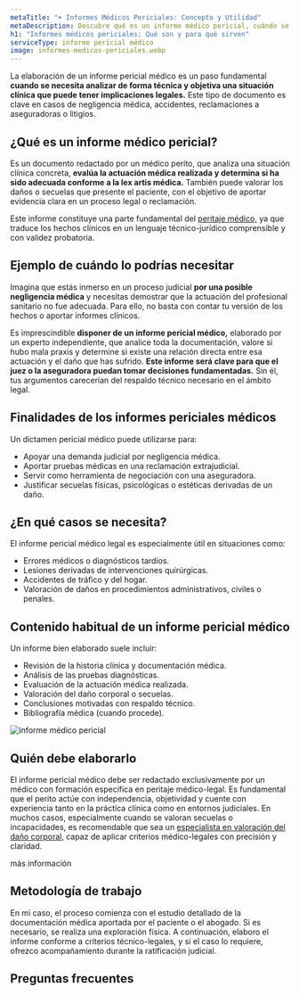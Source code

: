```yaml
---
metaTitle: "➤ Informes Médicos Periciales: Concepto y Utilidad"
metaDescription: Descubre qué es un informe médico pericial, cuándo se necesita y cómo puede ayudarte a defender tus derechos en casos de lesiones, negligencias o reclamaciones legales.
h1: "Informes médicos periciales: Qué son y para qué sirven"
serviceType: informe pericial médico
image: informes-medicos-periciales.webp
---
```



La elaboración de un informe pericial médico es un paso fundamental **cuando se necesita analizar de forma técnica y objetiva una situación clínica que puede tener implicaciones legales.** Este tipo de documento es clave en casos de negligencia médica, accidentes, reclamaciones a aseguradoras o litigios.

## ¿Qué es un informe médico pericial?

Es un documento redactado por un médico perito, que analiza una situación clínica concreta, **evalúa la actuación médica realizada y determina si ha sido adecuada conforme a la lex artis médica.** También puede valorar los daños o secuelas que presente el paciente, con el objetivo de aportar evidencia clara en un proceso legal o reclamación.

Este informe constituye una parte fundamental del [peritaje médico,](/peritaje-medico/que-es-un-peritaje-medico/) ya que traduce los hechos clínicos en un lenguaje técnico-jurídico comprensible y con validez probatoria.

<ServiceForm client:visible heading="contacta conmigo" />

## Ejemplo de cuándo lo podrías necesitar

Imagina que estás inmerso en un proceso judicial **por una posible negligencia médica** y necesitas demostrar que la actuación del profesional sanitario no fue adecuada. Para ello, no basta con contar tu versión de los hechos o aportar informes clínicos.

Es imprescindible **disponer de un informe pericial médico,** elaborado por un experto independiente, que analice toda la documentación, valore si hubo mala praxis y determine si existe una relación directa entre esa actuación y el daño que has sufrido. **Este informe será clave para que el juez o la aseguradora puedan tomar decisiones fundamentadas.** Sin él, tus argumentos carecerían del respaldo técnico necesario en el ámbito legal.

## Finalidades de los informes periciales médicos

Un dictamen pericial médico puede utilizarse para:

- Apoyar una demanda judicial por negligencia médica.
- Aportar pruebas médicas en una reclamación extrajudicial.
- Servir como herramienta de negociación con una aseguradora.
- Justificar secuelas físicas, psicológicas o estéticas derivadas de un daño.

## ¿En qué casos se necesita?

El informe pericial médico legal es especialmente útil en situaciones como:

- Errores médicos o diagnósticos tardíos.
- Lesiones derivadas de intervenciones quirúrgicas.
- Accidentes de tráfico y del hogar.
- Valoración de daños en procedimientos administrativos, civiles o penales.

<CtaLinks modifier="service-page" />

## Contenido habitual de un informe pericial médico

Un informe bien elaborado suele incluir:

- Revisión de la historia clínica y documentación médica.
- Análisis de las pruebas diagnósticas.
- Evaluación de la actuación médica realizada.
- Valoración del daño corporal o secuelas.
- Conclusiones motivadas con respaldo técnico.
- Bibliografía médica (cuando procede).

<Image
  loading="lazy"
  src="/img/services/informes-medicos-periciales.webp"
  alt="informe médico pericial"
  width={1536}
  height={1024}
/>

## Quién debe elaborarlo

El informe pericial médico debe ser redactado exclusivamente por un médico con formación específica en peritaje médico-legal. Es fundamental que el perito actúe con independencia, objetividad y cuente con experiencia tanto en la práctica clínica como en entornos judiciales. En muchos casos, especialmente cuando se valoran secuelas o incapacidades, es recomendable que sea un [especialista en valoración del daño corporal,](/peritaje-medico/perito-medico-especialista-en-valoracion-de-danos-corporales/) capaz de aplicar criterios médico-legales con precisión y claridad.

<MainCta modifier="service-page">más información</MainCta>

## Metodología de trabajo

En mi caso, el proceso comienza con el estudio detallado de la documentación médica aportada por el paciente o el abogado. Si es necesario, se realiza una exploración física. A continuación, elaboro el informe conforme a criterios técnico-legales, y si el caso lo requiere, ofrezco acompañamiento durante la ratificación judicial.

## Preguntas frecuentes

<FAQ faqs={FAQ_INFORME_MEDICO_PERICIAL} />

